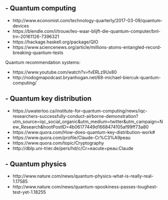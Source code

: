 
## - Quantum computing

- http://www.economist.com/technology-quarterly/2017-03-09/quantum-devices
- https://blendle.com/i/trouw/leo-waar-blijft-die-quantum-computer/bnl-trn-20161126-7396321
- https://hackage.haskell.org/package/QIO
- https://www.sciencenews.org/article/millions-atoms-entangled-record-breaking-quantum-tests

Quantum recommendation systems:

- https://www.youtube.com/watch?v=fvERLz9Ux80
- http://nodogmapodcast.bryanhogan.net/68-michael-biercuk-quantum-computing/


## - Quantum key distribution

- https://uwaterloo.ca/institute-for-quantum-computing/news/iqc-researchers-successfully-conduct-airborne-demonstration?utm_source=iqc_social_organic&utm_medium=twitter&utm_campaign=New_Research&hootPostID=4b06177449d1668474105af99ff73a80
- https://www.quora.com/How-does-quantum-key-distribution-work#
- https://www.quora.com/profile/Claude-Cr%C3%A9peau 
- https://www.quora.com/topic/Cryptography
- http://dblp.uni-trier.de/pers/hd/c/Cr=eacute=peau:Claude


## - Quantum physics

- http://www.nature.com/news/quantum-physics-what-is-really-real-1.17585
- http://www.nature.com/news/quantum-spookiness-passes-toughest-test-yet-1.18255

